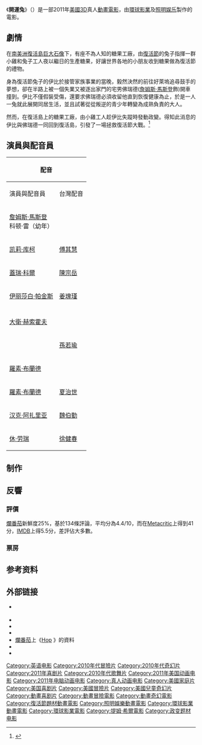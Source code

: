{{Refimprove|time=2019-12-12T10:36:54+00:00}}
{{noteTA
|T=zh-hans:拯救小兔;zh-hk:復活反斗王;zh-tw:開運兔;
|G1=Movie
|G2=Show
|1=zh-cn:拯救小兔;zh-tw:開運兔;zh-hk:復活反斗王;
|2=zh-tw:伊比;zh-hk:EB;
|3=zh-tw:洛雞;zh-hk:雞佬;
|4=zh-tw:佛瑞德;zh-hk:發仔;
}}
{{Infobox film
| name = 開運兔
| original_name = {{lang|en|''Hop''}}
| image = Hop.poster.jpg
| caption = 電影海報
| alt = 
| director = {{link-en|蒂姆·希爾|Tim Hill (director)}}
| producer = {{link-en|克里斯·梅勒丹德利|Chris Meledandri}}
| screenplay = {{link-en|辛柯·保羅和肯·多利歐|Cinco Paul and Ken Daurio}}<br />{{link-en|布萊恩·林奇|Brian Lynch (writer)}}
| starring = [[羅素·布蘭德|羅素·布蘭德]]<br />[[詹姆斯·馬斯登|詹姆斯·馬斯登]]<br />[[凯莉·库柯|凯莉·库柯]]<br />[[汉克·阿扎里亚|汉克·阿扎里亚]]<br />[[伊丽莎白·帕金斯|伊丽莎白·帕金斯]]<br />[[蓋瑞·科爾|蓋瑞·科爾]]<br />[[休·劳瑞|休·劳瑞]]<br />[[大衛·赫索霍夫|大衛·赫索霍夫]]<br />{{link-en|蒂芬妮·埃斯佩森|Tiffany Espensen}}<br />{{link-en|雀兒喜・韓德勒|Chelsea Handler}}
| music = {{link-en|克里斯托弗·楞內茨|Christopher Lennertz}}
| cinematography = 
| editing = 彼得·S·艾略特<br />格雷戈里·派拉
| studio = [[照明娱乐|照明娱乐]]
| distributor = [[环球电影|环球电影]]
| released ={{flagicon|USA}}{{flagicon|ROC}}{{Film date|2011|4|1}}<br />{{flagicon|HKG}}{{Film date|2011|4|21}}<br />{{flagicon|JPN}}{{Film date|2011|8|19}}
| runtime = 95分鐘
| country = 美國
| language = 英語
| budget = 6300萬美元
| gross = 1.86億美元
| cn_name  = 拯救小兔
| tw_name  = 開運兔
| hk_name  = 復活反斗王
}}
《'''開運兔'''》（{{lang-en|''Hop''}}）是一部2011年[[美國|美國]][[3D電影|3D]]真人[[動畫電影|動畫電影]]，由[[環球影業|環球影業]]及[[照明娱乐|照明娱乐]]製作的電影。

==劇情==
在[[南美洲|南美洲]][[復活節島|復活島]][[摩艾石像|巨大石像]]下，有座不為人知的糖果工廠，由[[復活節|復活節]]的兔子指揮一群小雞和兔子工人夜以繼日的生產糖果，好讓世界各地的小朋友收到糖果做為復活節的禮物。 

身為復活節兔子的伊比於接管家族事業的當晚，毅然決然的前往好萊塢追尋鼓手的夢想，卻在半路上被一個失業又被逐出家門的宅男佛瑞德([[詹姆斯·馬斯登|詹姆斯·馬斯登]]飾)開車撞到。伊比不僅假裝受傷，還要求佛瑞德必須收留他直到恢復健康為止，於是一人一兔就此展開同居生活，並且試著從從叛逆的青少年轉變為成熟負責的大人。 

然而，在復活島上的糖果工廠，由小雞工人趁伊比失蹤時發動政變。得知此消息的伊比與佛瑞德一同回到復活島，引發了一場拯救復活節大戰。<ref>{{cite web |url=http://app2.atmovies.com.tw/film/fhen11411704/ |title=開運兔 Hop |publisher=開眼電影網 |language=zh-tw |date=2010年7月14日 |accessdate=2019年12月12日 |archive-date=2021年1月22日 |archive-url=https://web.archive.org/web/20210122150034/http://app2.atmovies.com.tw/film/fhen11411704/ |dead-url=no }}</ref>

== 演員與配音員 == 
{| class="wikitable"
!colspan=2|配音
!rowspan=2|角色
|-
!演員與配音員
!台灣配音
|-
|[[詹姆斯·馬斯登|詹姆斯·馬斯登]]<br />科顿·雷（幼年）
|
|佛瑞德（Frederick "Fred" O'Hare）
|-
|[[凯莉·库柯|凯莉·库柯]]
|[[傅其慧|傅其慧]]
|珊珊（Samantha O'Hare）
|-
|[[蓋瑞·科爾|蓋瑞·科爾]]
|[[陳宗岳|陳宗岳]]
|亨利（Henry O'Hare）
|-
|[[伊丽莎白·帕金斯|伊丽莎白·帕金斯]]
|[[姜瑰瑾|姜瑰瑾]]
|邦妮（Bonnie O'Hare）
|-
|{{link-en|蒂芬妮·艾斯庞德|Tiffany_Espensen}}
|
|愛麗絲（Alex）
|-
|[[大衛·赫索霍夫|大衛·赫索霍夫]]
|
|他自己（Himself）
|-
|{{link-en|喬西·韓德勒|Chelsea_Handler}}
|[[孫若瑜|孫若瑜]]
|貝克太太（Mrs. Beck）
|-
|[[羅素·布蘭德|羅素·布蘭德]]
|
|（"Hoff Knows Talent" production assistant）
|-
|[[羅素·布蘭德|羅素·布蘭德]]
|[[夏治世|夏治世]]
|伊比（E.B.）
|-
|[[汉克·阿扎里亚|汉克·阿扎里亚]]
|[[魏伯勤|魏伯勤]]
|洛雞（Carlos）
|-
|[[休·劳瑞|休·劳瑞]]
|[[徐健春|徐健春]]
|伊比爸爸（Mr. Bunny）
|}

== 制作 ==
{{expand section |time=2019-12-12}}

== 反響 ==
{{expand section |time=2019-12-12}}

=== 評價 ===
[[爛番茄|爛番茄]]新鮮度25%，基於134條評論，平均分為4.4/10，而在[[Metacritic|Metacritic]]上得到41分，[[IMDB|IMDB]]上得5.5分，差評佔大多數。
=== 票房 ===

==参考资料==
{{Reflist|2}}

==外部链接==
* {{Official website | http://www.iwantcandy.com/ }} {{en}}
* {{IMDb title|1411704|Hop}}
* {{bcdb title|114908|Hop}}
* {{mojo title|ihop|Hop}}
* [[爛番茄|爛番茄]]上《[https://www.rottentomatoes.com/m/hop_2011/ Hop] {{Wayback|url=https://www.rottentomatoes.com/m/hop_2011/ |date=20210319112234 }}》的資料{{En}}
* {{douban}}
* {{metacritic film|hop|Hop}}

{{照明娛樂}}
{{Tim Hill}}
{{Portal bar|美國|電影|動漫}}

{{DEFAULTSORT:Hop}}
[[Category:英语电影|Category:英语电影]]
[[Category:2010年代冒險片|Category:2010年代冒險片]]
[[Category:2010年代奇幻片|Category:2010年代奇幻片]]
[[Category:2011年喜剧片|Category:2011年喜剧片]]
[[Category:2010年代歌舞片|Category:2010年代歌舞片]]
[[Category:2011年美国动画电影|Category:2011年美国动画电影]]
[[Category:2011年电脑动画电影|Category:2011年电脑动画电影]]
[[Category:真人动画电影|Category:真人动画电影]]
[[Category:美國家庭片|Category:美國家庭片]]
[[Category:美国喜剧片|Category:美国喜剧片]]
[[Category:美國冒險片|Category:美國冒險片]]
[[Category:美國兒童奇幻片|Category:美國兒童奇幻片]]
[[Category:動畫喜剧片|Category:動畫喜剧片]]
[[Category:動畫冒險電影|Category:動畫冒險電影]]
[[Category:動畫奇幻電影|Category:動畫奇幻電影]]
[[Category:復活節題材動畫電影|Category:復活節題材動畫電影]]
[[Category:照明娛樂動畫電影|Category:照明娛樂動畫電影]]
[[Category:環球影業動畫電影|Category:環球影業動畫電影]]
[[Category:環球影業電影|Category:環球影業電影]]
[[Category:提姆·希爾電影|Category:提姆·希爾電影]]
[[Category:政变题材电影|Category:政变题材电影]]